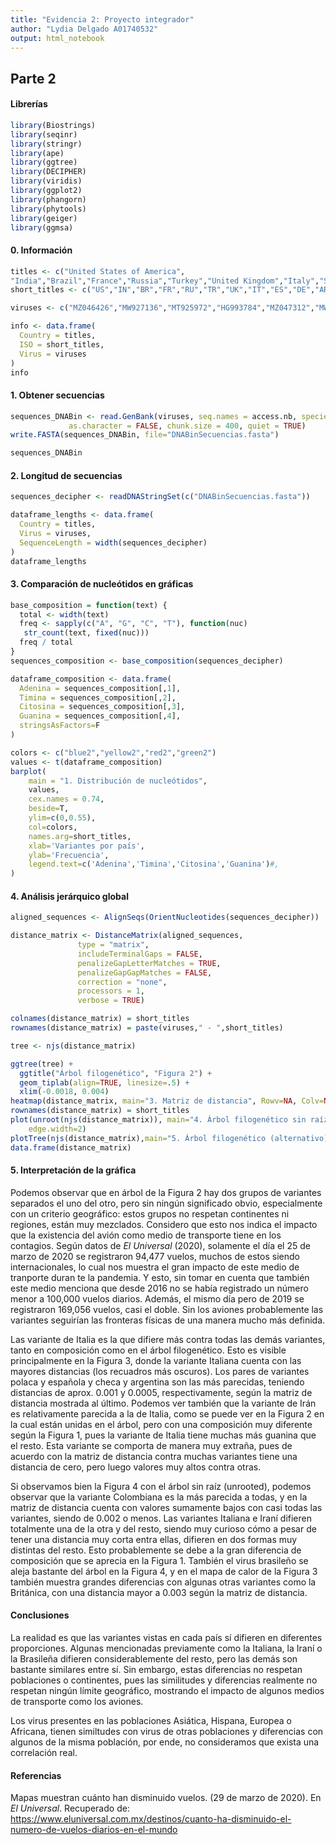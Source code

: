```yaml
---
title: "Evidencia 2: Proyecto integrador"
author: "Lydia Delgado A01740532"
output: html_notebook
---
```


## Parte 2

#### Librerías
```r
library(Biostrings)
library(seqinr)
library(stringr)
library(ape)
library(ggtree)
library(DECIPHER)
library(viridis)
library(ggplot2)
library(phangorn)
library(phytools)
library(geiger)
library(ggmsa)
```
#### 0. Información
```r
titles <- c("United States of America",
"India","Brazil","France","Russia","Turkey","United Kingdom","Italy","Spain","Germany","Argentina","Colombia","Poland","Iran","Mexico","Peru","Indonesia","Czechia","South Africa","Netherlands")
short_titles <- c("US","IN","BR","FR","RU","TR","UK","IT","ES","DE","AR","CO","PL","IR","MX","PE","ID","CZ","ZA","NL")

viruses <- c("MZ046426","MW927136","MT925972","HG993784","MZ047312","MW308549","OB994371","MW660619","MW976780","MW822592","MW633891","MT470219","MZ047082","MW898809","MW884219","MW938089","MZ026853","MT534285","MW981442","MW577029")

info <- data.frame(
  Country = titles,
  ISO = short_titles,
  Virus = viruses
)
info
```


#### 1. Obtener secuencias
```r
sequences_DNABin <- read.GenBank(viruses, seq.names = access.nb, species.names = TRUE,
             as.character = FALSE, chunk.size = 400, quiet = TRUE)
write.FASTA(sequences_DNABin, file="DNABinSecuencias.fasta")

sequences_DNABin
```

#### 2. Longitud de secuencias
```r
sequences_decipher <- readDNAStringSet(c("DNABinSecuencias.fasta"))

dataframe_lengths <- data.frame(
  Country = titles,
  Virus = viruses,
  SequenceLength = width(sequences_decipher)
)
dataframe_lengths
```

#### 3. Comparación de nucleótidos en gráficas
```r
base_composition = function(text) {
  total <- width(text)
  freq <- sapply(c("A", "G", "C", "T"), function(nuc)
   str_count(text, fixed(nuc)))
  freq / total
}
sequences_composition <- base_composition(sequences_decipher)

dataframe_composition <- data.frame(
  Adenina = sequences_composition[,1],
  Timina = sequences_composition[,2],
  Citosina = sequences_composition[,3],
  Guanina = sequences_composition[,4],
  stringsAsFactors=F
)

colors <- c("blue2","yellow2","red2","green2")
values <- t(dataframe_composition)
barplot(
    main = "1. Distribución de nucleótidos",
    values,
    cex.names = 0.74,
    beside=T,
    ylim=c(0,0.55),
    col=colors,
    names.arg=short_titles,
    xlab='Variantes por país',
    ylab='Frecuencia',
    legend.text=c('Adenina','Timina','Citosina','Guanina')#,
)
```

#### 4. Análisis jerárquico global
```r
aligned_sequences <- AlignSeqs(OrientNucleotides(sequences_decipher))

distance_matrix <- DistanceMatrix(aligned_sequences,
               type = "matrix",
               includeTerminalGaps = FALSE,
               penalizeGapLetterMatches = TRUE,
               penalizeGapGapMatches = FALSE,
               correction = "none",
               processors = 1,
               verbose = TRUE)
```
```r
colnames(distance_matrix) = short_titles
rownames(distance_matrix) = paste(viruses," - ",short_titles)

tree <- njs(distance_matrix)

ggtree(tree) + 
  ggtitle("Árbol filogenético", "Figura 2") +
  geom_tiplab(align=TRUE, linesize=.5) + 
  xlim(-0.0018, 0.004)
heatmap(distance_matrix, main="3. Matriz de distancia", Rowv=NA, Colv=NA, col=paste("gray",100:1,sep=""))
rownames(distance_matrix) = short_titles
plot(unroot(njs(distance_matrix)), main="4. Árbol filogenético sin raíz (unrooted)", type="unrooted",no.margin=TRUE,lab4ut="axial",
    edge.width=2)
plotTree(njs(distance_matrix),main="5. Árbol filogenético (alternativo)",ftype="i",fsize=0.6,lwd=1)
data.frame(distance_matrix)
```

#### 5. Interpretación de la gráfica
Podemos observar que en árbol de la Figura 2 hay dos grupos de variantes separados el uno del otro, pero sin ningún significado obvio, especialmente con un criterio geográfico: estos grupos no respetan continentes ni regiones, están muy mezclados. Considero que esto nos indica el impacto que la existencia del avión como medio de transporte tiene en los contagios. Según datos de *El Universal* (2020), solamente el día el 25 de marzo de 2020 se registraron 94,477 vuelos, muchos de estos siendo internacionales, lo cual nos muestra el gran impacto de este medio de tranporte duran te la pandemia. Y esto, sin tomar en cuenta que también este medio menciona que desde 2016 no se había registrado un número menor a 100,000 vuelos diarios. Además, el mismo día pero de 2019 se registraron 169,056 vuelos, casi el doble. Sin los aviones probablemente las variantes seguirían las fronteras físicas de una manera mucho más definida.

Las variante de Italia es la que difiere más contra todas las demás variantes, tanto en composición como en el árbol filogenético. Esto es visible principalmente en la Figura 3, donde la variante Italiana cuenta con las mayores distancias (los recuadros más oscuros). Los pares de variantes polaca y española y checa y argentina son las más parecidas, teniendo distancias de aprox. 0.001 y 0.0005, respectivamente, según la matriz de distancia mostrada al último. Podemos ver también que la variante de Irán es relativamente parecida a la de Italia, como se puede ver en la Figura 2 en la cual están unidas en el árbol, pero con una composición muy diferente según la Figura 1, pues la variante de Italia tiene muchas más guanina que el resto. Esta variante se comporta de manera muy extraña, pues de acuerdo con la matriz de distancia contra muchas variantes tiene una distancia de cero, pero luego valores muy altos contra otras.

Si observamos bien la Figura 4 con el árbol sin raíz (unrooted), podemos observar que la variante Colombiana es la más parecida a todas, y en la matriz de distancia cuenta con valores sumamente bajos con casi todas las variantes, siendo de 0.002 o menos. Las variantes Italiana e Iraní difieren totalmente una de la otra y del resto, siendo muy curioso cómo a pesar de tener una distancia muy corta entra ellas, difieren en dos formas muy distintas del resto. Esto probablemente se debe a la gran diferencia de composición que se aprecia en la Figura 1. También el virus brasileño se aleja bastante del árbol en la Figura 4, y en el mapa de calor de la Figura 3 también muestra grandes diferencias con algunas otras variantes como la Británica, con una distancia mayor a 0.003 según la matriz de distancia.

#### Conclusiones
La realidad es que las variantes vistas en cada país sí difieren en diferentes proporciones. Algunas mencionadas previamente como la Italiana, la Iraní o la Brasileña difieren considerablemente del resto, pero las demás son bastante similares entre sí. Sin embargo, estas diferencias no respetan poblaciones o continentes, pues las similitudes y diferencias realmente no respetan ningún límite geográfico, mostrando el impacto de algunos medios de transporte como los aviones.

Los virus presentes en las poblaciones Asiática, Hispana, Europea o Africana, tienen similtudes con virus de otras poblaciones y diferencias con algunos de la misma población, por ende, no consideramos que exista una correlación real.


#### Referencias
Mapas muestran cuánto han disminuido vuelos. (29 de marzo de 2020). En *El Universal*. Recuperado de: [https://www.eluniversal.com.mx/destinos/cuanto-ha-disminuido-el-numero-de-vuelos-diarios-en-el-mundo](https://www.eluniversal.com.mx/destinos/cuanto-ha-disminuido-el-numero-de-vuelos-diarios-en-el-mundo)


